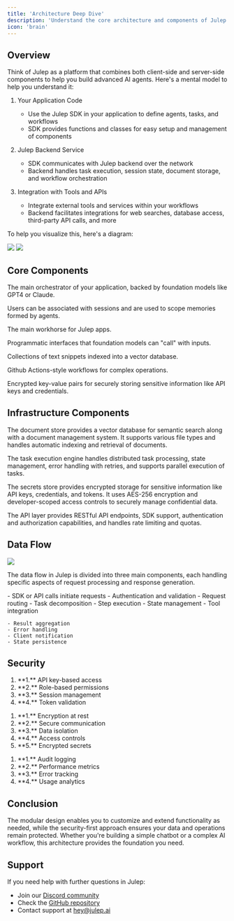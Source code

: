 ```yaml
---
title: 'Architecture Deep Dive'
description: 'Understand the core architecture and components of Julep'
icon: 'brain'
---
```


## Overview

Think of Julep as a platform that combines both client-side and server-side components to help you build advanced AI agents. Here's a mental model to help you understand it:

1. Your Application Code
   - Use the Julep SDK in your application to define agents, tasks, and workflows
   - SDK provides functions and classes for easy setup and management of components

2. Julep Backend Service
   - SDK communicates with Julep backend over the network
   - Backend handles task execution, session state, document storage, and workflow orchestration

3. Integration with Tools and APIs
   - Integrate external tools and services within your workflows
   - Backend facilitates integrations for web searches, database access, third-party API calls, and more

To help you visualize this, here's a diagram:
<Frame caption="Julep Architecture Overview">
  <img
    src="/images/architecture.svg"
    width={1000}
    height={1000}
  />
</Frame>
<Frame caption="System Architecture">
  <img
    src="/images/architecture-diagram.svg"
    width={1000}
    height={600}
  />
</Frame>


## Core Components

<CardGroup cols={2}>
  <Card title="Agent" icon="robot">
    <p>The main orchestrator of your application, backed by foundation models like GPT4 or Claude.</p>
  </Card>

  <Card title="User" icon="user">
    <p>Users can be associated with sessions and are used to scope memories formed by agents.</p>
  </Card>

  <Card title="Session" icon="messages">
    <p>The main workhorse for Julep apps.</p>
  </Card>

  <Card title="Tool" icon="wrench">
    <p>Programmatic interfaces that foundation models can "call" with inputs.</p>
  </Card>

  <Card title="Doc" icon="file-lines">
    <p>Collections of text snippets indexed into a vector database.</p>
  </Card>

  <Card title="Task & Execution" icon="list-check">
    <p>Github Actions-style workflows for complex operations.</p>
  </Card>

  <Card title="Secret" icon="key">
    <p>Encrypted key-value pairs for securely storing sensitive information like API keys and credentials.</p>
  </Card>
</CardGroup>

## Infrastructure Components

<CardGroup cols={4}>
  <Card title="Document Store" icon="database">
    <p>The document store provides a vector database for semantic search along with a document management system. It supports various file types and handles automatic indexing and retrieval of documents.</p>
  </Card>

  <Card title="Task Execution Engine" icon="gears">
    <p>The task execution engine handles distributed task processing, state management, error handling with retries, and supports parallel execution of tasks.</p>
  </Card>

  <Card title="Secrets Store" icon="key">
    <p>The secrets store provides encrypted storage for sensitive information like API keys, credentials, and tokens. It uses AES-256 encryption and developer-scoped access controls to securely manage confidential data.</p>
  </Card>

  <Card title="API Layer" icon="code">
    <p>The API layer provides RESTful API endpoints, SDK support, authentication and authorization capabilities, and handles rate limiting and quotas.</p>
  </Card>
</CardGroup>

## Data Flow

<Frame caption="Data Flow Overview">
  <img
    src="/images/flow.svg"
    width={1000}
    height={1000}
  />
</Frame>

<Info>
  <p>The data flow in Julep is divided into three main components, each handling specific aspects of request processing and response generation.</p>
</Info>

<Steps>
  <Step title="Client Interaction" icon="arrow-right-to-bracket">
    - SDK or API calls initiate requests
    - Authentication and validation
    - Request routing
  </Step>

  <Step title="Task Processing" icon="gears">
    - Task decomposition
    - Step execution
    - State management
    - Tool integration
  </Step>

  <Step title="Response Handling" icon="arrow-right-from-bracket">
    
    - Result aggregation
    - Error handling
    - Client notification
    - State persistence
  </Step>
</Steps>

## Security

<CardGroup cols={3}>
  <Card title="Authentication" icon="lock">
    <ol>
      <li>**1.** API key-based access</li>
      <li>**2.** Role-based permissions</li>
      <li>**3.** Session management</li>
      <li>**4.** Token validation</li>
    </ol>
  </Card>

  <Card title="Data Protection" icon="shield">
    <ol>
      <li>**1.** Encryption at rest</li>
      <li>**2.** Secure communication</li>
      <li>**3.** Data isolation</li>
      <li>**4.** Access controls</li>
      <li>**5.** Encrypted secrets</li>
    </ol>
  </Card>

  <Card title="Monitoring" icon="chart-line">
    <ol>
      <li>**1.** Audit logging</li>
      <li>**2.** Performance metrics</li>
      <li>**3.** Error tracking</li>
      <li>**4.** Usage analytics</li>
    </ol>
  </Card>
</CardGroup>

## Conclusion

The modular design enables you to customize and extend functionality as needed, while the security-first approach ensures your data and operations remain protected. Whether you're building a simple chatbot or a complex AI workflow, this architecture provides the foundation you need.

## Support

If you need help with further questions in Julep:

- Join our [Discord community](https://discord.com/invite/JTSBGRZrzj)
- Check the [GitHub repository](https://github.com/julep-ai/julep)
- Contact support at [hey@julep.ai](mailto:hey@julep.ai)

